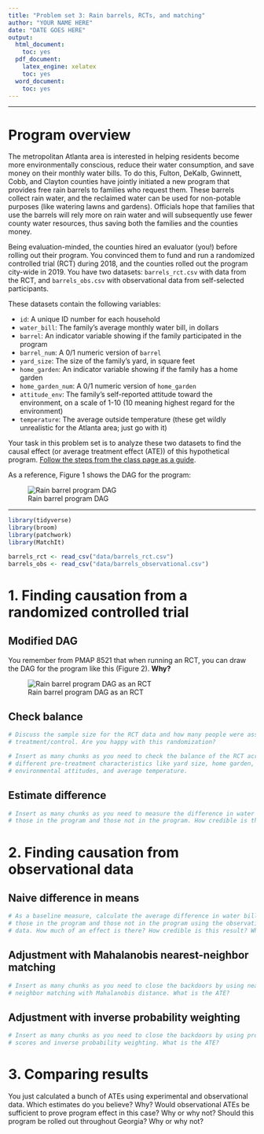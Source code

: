 ```yaml
---
title: "Problem set 3: Rain barrels, RCTs, and matching"
author: "YOUR NAME HERE"
date: "DATE GOES HERE"
output: 
  html_document: 
    toc: yes
  pdf_document: 
    latex_engine: xelatex
    toc: yes
  word_document: 
    toc: yes
---
```


---

# Program overview

The metropolitan Atlanta area is interested in helping residents become more environmentally conscious, reduce their water consumption, and save money on their monthly water bills. To do this, Fulton, DeKalb, Gwinnett, Cobb, and Clayton counties have jointly initiated a new program that provides free rain barrels to families who request them. These barrels collect rain water, and the reclaimed water can be used for non-potable purposes (like watering lawns and gardens). Officials hope that families that use the barrels will rely more on rain water and will subsequently use fewer county water resources, thus saving both the families and the counties money.

Being evaluation-minded, the counties hired an evaluator (you!) before rolling out their program. You convinced them to fund and run a randomized controlled trial (RCT) during 2018, and the counties rolled out the program city-wide in 2019. You have two datasets: `barrels_rct.csv` with data from the RCT, and `barrels_obs.csv` with observational data from self-selected participants.

These datasets contain the following variables:

- `id`: A unique ID number for each household
- `water_bill`: The family's average monthly water bill, in dollars
- `barrel`: An indicator variable showing if the family participated in the program
- `barrel_num`: A 0/1 numeric version of `barrel`
- `yard_size`: The size of the family's yard, in square feet
- `home_garden`: An indicator variable showing if the family has a home garden
- `home_garden_num`: A 0/1 numeric version of `home_garden`
- `attitude_env`: The family's self-reported attitude toward the environment, on a scale of 1-10 (10 meaning highest regard for the environment)
- `temperature`: The average outside temperature (these get wildly unrealistic for the Atlanta area; just go with it)

Your task in this problem set is to analyze these two datasets to find the causal effect (or average treatment effect (ATE)) of this hypothetical program. [Follow the steps from the class page as a guide](https://evalsp20.classes.andrewheiss.com/class/07-class/).

As a reference, Figure 1 shows the DAG for the program:

![Rain barrel program DAG](barrel-dag-observational.png)

---

```r
library(tidyverse)
library(broom)
library(patchwork)
library(MatchIt)

barrels_rct <- read_csv("data/barrels_rct.csv")
barrels_obs <- read_csv("data/barrels_observational.csv")
```

# 1. Finding causation from a randomized controlled trial

## Modified DAG

You remember from PMAP 8521 that when running an RCT, you can draw the DAG for the program like this (Figure 2). **Why?**

![Rain barrel program DAG as an RCT](barrel-dag-rct.png)


## Check balance

```r
# Discuss the sample size for the RCT data and how many people were assigned to
# treatment/control. Are you happy with this randomization?
```


```r
# Insert as many chunks as you need to check the balance of the RCT across
# different pre-treatment characteristics like yard size, home garden,
# environmental attitudes, and average temperature.
```

## Estimate difference

```r
# Insert as many chunks as you need to measure the difference in water bills for
# those in the program and those not in the program. How credible is this result?
```


# 2. Finding causation from observational data

## Naive difference in means

```r
# As a baseline measure, calculate the average difference in water bills for
# those in the program and those not in the program using the observational
# data. How much of an effect is there? How credible is this result? Why?
```


## Adjustment with Mahalanobis nearest-neighbor matching

```r
# Insert as many chunks as you need to close the backdoors by using nearest
# neighbor matching with Mahalanobis distance. What is the ATE?
```


## Adjustment with inverse probability weighting

```r
# Insert as many chunks as you need to close the backdoors by using propensity
# scores and inverse probability weighting. What is the ATE?
```


# 3. Comparing results

You just calculated a bunch of ATEs using experimental and observational data. Which estimates do you believe? Why? Would observational ATEs be sufficient to prove program effect in this case? Why or why not? Should this program be rolled out throughout Georgia? Why or why not?
